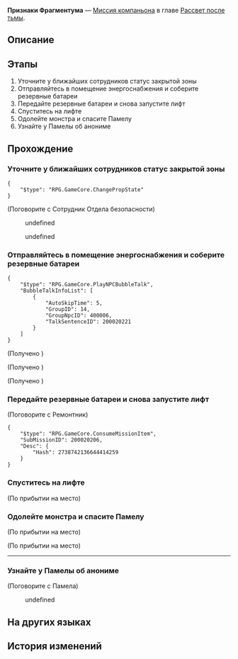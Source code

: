 {{Дополнить|Диалоги.}}
{{Миссия Инфобокс
|id              = 2000204
|Название        = 
|Изображение     = Миссия Освоения Признаки Фрагментума.png
|Тип             = Миссия компаньона
|События         = 
|Глава           = Рассвет после тьмы
|Условия         = 
|Персонажи       = Охваченный страхом исследователь; Памела; Первопроходец; Ремонтник; Сотрудник Отдела безопасности; Трусливый исследователь
|СтартЛокация    = Зона хранения
|Мир             = Космическая станция «Герта»
|Локации         = Зона хранения
|Предыдущая      = 
|Следующая       = ТыМеняЗнаешь
|Награды         = Фетровая шляпа стрелка с колоском пшеницы*1 { rarity = 4 }; Журнал приключений*2; Конденсированный эфир*2; Кредиты*3 000
}}
'''Признаки Фрагментума''' — [[Миссия компаньона]] в главе [[Рассвет после тьмы]].

==Описание==
{{Описание|<!--официальное описание из Перекрёстка судеб-->}}

==Этапы==
# Уточните у ближайших сотрудников статус закрытой зоны
# Отправляйтесь в помещение энергоснабжения и соберите резервные батареи
# Передайте резервные батареи и снова запустите лифт
# Спуститесь на лифте
# Одолейте монстра и спасите Памелу
# Узнайте у Памелы об анониме

==Прохождение==
{{Дополнить}}

{{Диалог Конец}}

===Уточните у ближайших сотрудников статус закрытой зоны===
{{Описание миссии|локация=Зона хранения|Узнайте о текущем статусе закрытой зоны.}}
{{Диалог Начало}}
:<!--3-second delay-->
<pre>{
	"$type": "RPG.GameCore.ChangePropState"
}</pre>

;(Поговорите с Сотрудник Отдела безопасности)
<!--Unknown TalkSentence: 200020221-->
:{{Диалог|Стрелка}} undefined
:<!--Unknown TalkSentence: 200020223-->
:<!--Unknown TalkSentence: 200020224-->
:<!--Unknown TalkSentence: 200020225-->
:<!--Unknown TalkSentence: 200020200-->
:<!--Unknown TalkSentence: 200020228-->
:<!--Unknown TalkSentence: 200020229-->
:<!--Unknown TalkSentence: 200020230-->
:{{Диалог|Стрелка}} undefined
:<!--Unknown TalkSentence: 200020227-->
:<!--Unknown TalkSentence: 200020200-->
:<!--Unknown TalkSentence: 200020228-->
:<!--Unknown TalkSentence: 200020229-->
:<!--Unknown TalkSentence: 200020230-->
<!--Unknown TalkSentence: 200020225-->
<!--Unknown TalkSentence: 200020200-->
<!--Unknown TalkSentence: 200020228-->
<!--Unknown TalkSentence: 200020229-->
<!--Unknown TalkSentence: 200020230-->
{{Диалог Конец}}

===Отправляйтесь в помещение энергоснабжения и соберите резервные батареи===
{{Описание миссии|локация=Зона хранения|Чтобы перезапустить лифт, вам нужно найти все резервные батареи. Пусть рядом с комнатой источника питания бродят монстры, но вам придётся столкнуться с опасностью лицом к лицу...}}
{{Диалог Начало}}
:<!--3-second delay-->
<pre>{
	"$type": "RPG.GameCore.PlayNPCBubbleTalk",
	"BubbleTalkInfoList": [
		{
			"AutoSkipTime": 5,
			"GroupID": 14,
			"GroupNpcID": 400006,
			"TalkSentenceID": 200020221
		}
	]
}</pre>
;(Получено {{Item|Резервные батареи|20|x=1|text=Резервные батареи}})

;(Получено {{Item|Резервные батареи|20|x=1|text=Резервные батареи}})

;(Получено {{Item|Резервные батареи|20|x=1|text=Резервные батареи}})
{{Диалог Конец}}

===Передайте резервные батареи и снова запустите лифт===
{{Описание миссии|локация=Зона хранения|Благодаря вашим выдающимся навыкам все батареи были собраны.<br />Пора возвращаться к лифту. Исследователи всё ещё ждут вас.}}
{{Диалог Начало}}

;(Поговорите с Ремонтник)
<!--Unknown TalkSentence: 200020238-->
<pre>{
	"$type": "RPG.GameCore.ConsumeMissionItem",
	"SubMissionID": 200020206,
	"Desc": {
		"Hash": 2738742136644414259
	}
}</pre>
{{Диалог Конец}}

===Спуститесь на лифте===
{{Описание миссии|локация=Зона хранения|Обслуживающий персонал забрал резервные батареи и успешно перезапустил лифт. Вы входите в лифт, чтобы спуститься вниз.<br />Неизвестно, встретит ли вас Сплетница-Памела или неизвестная опасность.}}
{{Диалог Начало}}
<!--Unknown TalkSentence: 200020240-->
<!--Unknown TalkSentence: 200020241-->
;(По прибытии на место)
{{Диалог Конец}}

===Одолейте монстра и спасите Памелу===
{{Описание миссии|локация=Зона хранения|Пойманный в ловушку исследователь сказал вам, что Памелу последний раз видели недалеко от места появления монстров.<br />Поиск Сплетницы оказался тяжелее, чем вы предполагали, но спасение людей гораздо важнее.}}
{{Диалог Начало}}
;(По прибытии на место)

;(По прибытии на место)
<!--Unknown TalkSentence: 200020242-->
<!--Unknown TalkSentence: 200020243-->
<!--Unknown TalkSentence: 200020244-->
<!--Unknown TalkSentence: 200020245-->
----
{{Диалог Конец}}

===Узнайте у Памелы об анониме===
{{Описание миссии|локация=Зона хранения|Вам удалось одолеть монстров и спасти Сплетницу-Памелу.<br />Вы надеялись, что она оценит вашу помощь, но Памела настояла на том, чтобы вы заплатили определённую цену.<br />Вы согласились, но, как ни странно, цена Памелы - это фотография Химеко.}}
{{Диалог Начало}}

;(Поговорите с Памела)
<!--Unknown TalkSentence: 200020246-->
:{{Диалог|Стрелка}} undefined
<!--Unknown TalkSentence: 200020248-->
{{Диалог Конец}}

==На других языках==
{{На других языках
|en   = Signs of Fragmentum
|zhs  = 裂界征兆
|zht  = 裂界徵兆
|ja   = 裂界の兆し
|ko   = 열계의 징조
|es   = Señales del Fragmentum
|fr   = Signes du Fragmentum
|ru   = Признаки Фрагментума
|th   = สัญญาณแห่ง Fragmentum
|vi   = Dấu Hiệu Rãnh Nứt
|de   = Anzeichen für Fragmentum
|id   = Tanda-tanda Fragmentum
|pt   = Sinais do Fragmentum
}}

==История изменений==
{{История изменений|2.7}}
